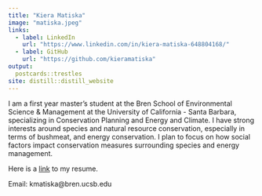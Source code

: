 ```yaml
---
title: "Kiera Matiska"
image: "matiska.jpeg"
links:
  - label: LinkedIn
    url: "https://www.linkedin.com/in/kiera-matiska-648804168/"
  - label: GitHub
    url: "https://github.com/kieramatiska"
output:
  postcards::trestles
site: distill::distill_website
---
```

 
I am a first year master's student at the Bren School of Environmental Science & Management at the University of California - Santa Barbara, specializing in Conservation Planning and Energy and Climate. I have strong interests around species and natural resource conservation, especially in terms of bushmeat, and energy conservation. I plan to focus on how social factors impact conservation measures surrounding species and energy management.

Here is a <a href = 'Matiska_Resume.pdf' target = '_blank'>link</a> to my resume.

Email: kmatiska@bren.ucsb.edu
